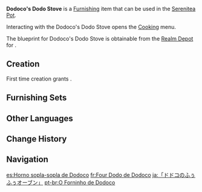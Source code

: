 {{Furnishing Infobox
|id             = 373351
|image          = Item Dodoco's Dodo Stove.png
|category       = Landscape
|subcategory    = Small Object
|set            = 
|quality        = 4
|adeptal_energy = 90
|load           = 210
|reduced_load   = 210
|description    = "Some of the residents of [[Dodoco|Dodoland]] love to eat roasted apples. To make this dish, you'll have to slice the apples into large pieces and slather two servings of jam onto it..."<br>"Wait. Why roasted?"<br>"Well, that's because everyone in Dodoland is very warm-hearted, and so they love warm food!"<br>"And why do they put jam on the fruits?"<br>"That's because... This way, they can eat something that has different sorts of sweetness outside and inside. The sweeter the better!"<br>...<br>After talking to [[Klee]], who dropped by for a short visit, [[Tubby]] also attempted to make some of these roasted apples.<br>She did wind up singeing some of her feathers as a result, but it was way worth it, because the apples were so good!
|mention        = Klee;Tubby
|blueprint      = Realm Depot
|interaction    = Cooking
}}
'''Dodoco's Dodo Stove''' is a [[Furnishing]] item that can be used in the [[Serenitea Pot]].

Interacting with the Dodoco's Dodo Stove opens the [[Cooking]] menu.

The blueprint for Dodoco's Dodo Stove is obtainable from the [[Realm Depot]] for {{Item|Realm Currency|24|x=240}}.

==Creation==
First time creation grants {{Item|Trust|24|x=}}.
{{Recipe
|type = Creation
|time = 16h
|White Iron Chunk = 8
|Red Dye = 4
|sort = White Iron Chunk;Red Dye
}}

==Furnishing Sets==
{{Craft Usage|type=Furnishing Set}}

==Other Languages==
{{Other Languages
|default_hidden = 1
|en      = Dodoco's Dodo Stove
|zhs     = 「嘟嘟可的呼呼烤炉」
|zhs_rm  = "Dūdūkě de Hūhū Kǎolú"
|zht     = 「嘟嘟可的呼呼烤爐」
|zht_rm  = "Dūdūkě de Hūhū Kǎolú"
|ja      = 「ドドコのふぅふぅオーブン」
|ja_rm   = "Dodoko no Fuufuu Oobun"
|ko      = 「도도코의 앗뜨앗뜨 그릴」
|ko_rm   = "Dodoko-ui At'tteu-at'tteu Geuril"
|es      = Horno sopla-sopla de Dodoco
|fr      = Four Dodo de Dodoco
|ru      = Печь Додоко
|th      = "เตา Dodo ของ Dodoco"
|th_rm   = "Tao Dodo khong Dodoco"
|vi      = Lò Dodo Của Dodoco
|de      = „Dodocos Dodo-Ofen“
|id      = "Kompor Dodo Punya Dodoco"
|pt      = O Forninho de Dodoco
|tr      = Dodoko'nun Dodo Ocağı
|it      = Dodofornello di Dodoco
}}

==Change History==
{{Change History|2.8}}

==Navigation==
{{Furnishing Navbox|exterior}}

[[es:Horno sopla-sopla de Dodoco]]
[[fr:Four Dodo de Dodoco]]
[[ja:「ドドコのふぅふぅオーブン」]]
[[pt-br:O Forninho de Dodoco]]